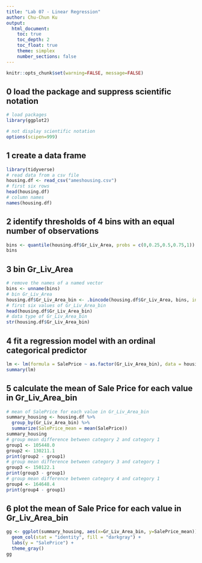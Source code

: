 ```yaml
---
title: "Lab 07 - Linear Regression"
author: Chu-Chun Ku
output:
  html_document:
    toc: true
    toc_depth: 2
    toc_float: true
    theme: simplex
    number_sections: false
---
```


```r
knitr::opts_chunk$set(warning=FALSE, message=FALSE)
```

## 0 load the package and suppress scientific notation 
```r
# load packages 
library(ggplot2)

# not display scientific notation
options(scipen=999)
```

## 1 create a data frame 

```r
library(tidyverse)
# read data from a csv file 
housing.df <- read_csv("ameshousing.csv")
# first six rows 
head(housing.df)
# column names 
names(housing.df)
```

## 2 identify thresholds of 4 bins with an equal number of observations 
```r
bins <- quantile(housing.df$Gr_Liv_Area, probs = c(0,0.25,0.5,0.75,1))
bins


```

## 3 bin Gr_Liv_Area   
```r
# remove the names of a named vector 
bins <- unname(bins)
# bin Gr_Liv_Area 
housing.df$Gr_Liv_Area_bin <- .bincode(housing.df$Gr_Liv_Area, bins, include.lowest = TRUE)
# first six values of Gr_Liv_Area_bin
head(housing.df$Gr_Liv_Area_bin)
# data type of Gr_Liv_Area_bin
str(housing.df$Gr_Liv_Area_bin)
```

## 4 fit a regression model with an ordinal categorical predictor 
```r
lm <- lm(formula = SalePrice ~ as.factor(Gr_Liv_Area_bin), data = housing.df)
summary(lm)

```

## 5 calculate the mean of Sale Price for each value in Gr_Liv_Area_bin
```r
# mean of SalePrice for each value in Gr_Liv_Area_bin 
summary_housing <- housing.df %>%
  group_by(Gr_Liv_Area_bin) %>%
  summarize(SalePrice_mean = mean(SalePrice))
summary_housing
# group mean difference between category 2 and category 1
group1 <- 105448.0
group2 <- 130211.1
print(group2 - group1)
# group mean difference between category 3 and category 1
group3 <- 150122.1
print(group3 - group1)
# group mean difference between category 4 and category 1
group4 <- 164648.4
print(group4 - group1)
```

## 6 plot the mean of Sale Price for each value in Gr_Liv_Area_bin
```r
gg <- ggplot(summary_housing, aes(x=Gr_Liv_Area_bin, y=SalePrice_mean)) +
  geom_col(stat = "identity", fill = "darkgray") +
  labs(y = "SalePrice") +
  theme_gray()
gg

```
